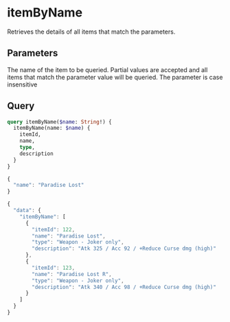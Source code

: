 
# itemByName

Retrieves the details of all items that match the parameters.

## Parameters

<ParamFormat param="name" type="String!" />

The name of the item to be queried. 
Partial values are accepted and all items that match the
parameter value will be queried. The parameter is case insensitive

## Query

```graphql title="QUERY" showLineNumbers
query itemByName($name: String!) {
  itemByName(name: $name) {
    itemId,
    name,
    type,
    description
  }
}
```

```jsx title="VARIABLES" showLineNumbers
{
  "name": "Paradise Lost"
}
```

```jsx title="RESPONSE" showLineNumbers
{
  "data": {
    "itemByName": [
      {
        "itemId": 122,
        "name": "Paradise Lost",
        "type": "Weapon - Joker only",
        "description": "Atk 325 / Acc 92 / +Reduce Curse dmg (high)"
      },
      {
        "itemId": 123,
        "name": "Paradise Lost R",
        "type": "Weapon - Joker only",
        "description": "Atk 340 / Acc 98 / +Reduce Curse dmg (high)"
      }
    ]
  }
}
```